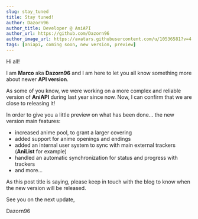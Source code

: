 ```yaml
---
slug: stay_tuned
title: Stay tuned!
author: Dazorn96
author_title: Developer @ AniAPI
author_url: https://github.com/Dazorn96
author_image_url: https://avatars.githubusercontent.com/u/10536581?v=4
tags: [aniapi, coming soon, new version, preview]
---
```



Hi all!

I am **Marco** aka **Dazorn96** and I am here to let you all know something more about newer **API version**.

As some of you know, we were working on a more complex and reliable version of **AniAPI** during last year since now.
Now, I can confirm that we are close to releasing it!

In order to give you a little preview on what has been done... the new version main features:
* increased anime pool, to grant a larger covering
* added support for anime openings and endings
* added an internal user system to sync with main external trackers (**AniList** for example)
* handled an automatic synchronization for status and progress with trackers
* and more...

As this post title is saying, please keep in touch with the blog to know when the new version will be released.

See you on the next update,

Dazorn96

<DisqusComments identifier="stay_tuned" title="Stay tuned!" />
